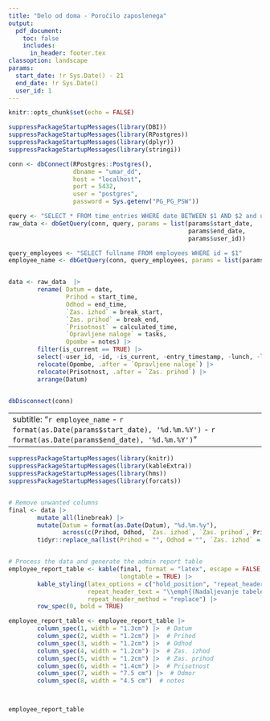 ```yaml
---
title: "Delo od doma - Poročilo zaposlenega"
output:
  pdf_document:
    toc: false
    includes:
      in_header: footer.tex
classoption: landscape
params:
  start_date: !r Sys.Date() - 21
  end_date: !r Sys.Date()
  user_id: 1
---
```


```r
knitr::opts_chunk$set(echo = FALSE)
```


```r
suppressPackageStartupMessages(library(DBI))
suppressPackageStartupMessages(library(RPostgres))
suppressPackageStartupMessages(library(dplyr))
suppressPackageStartupMessages(library(stringi))

conn <- dbConnect(RPostgres::Postgres(),
                  dbname = "umar_dd",
                  host = "localhost",
                  port = 5432,
                  user = "postgres",
                  password = Sys.getenv("PG_PG_PSW"))

query <- "SELECT * FROM time_entries WHERE date BETWEEN $1 AND $2 and user_id= $3"
raw_data <- dbGetQuery(conn, query, params = list(params$start_date, 
                                                  params$end_date,
                                                  params$user_id))

query_employees <- "SELECT fullname FROM employees WHERE id = $1"
employee_name <- dbGetQuery(conn, query_employees, params = list(params$user_id))


data <- raw_data  |> 
        rename( Datum = date,
                Prihod = start_time,
                Odhod = end_time,
                `Zas. izhod` = break_start,
                `Zas. prihod` = break_end,
                `Prisotnost` = calculated_time,
                `Opravljene naloge` = tasks,
                Opombe = notes) |> 
        filter(is_current == TRUE) |> 
        select(-user_id, -id, -is_current, -entry_timestamp, -lunch, -lunch_mins) |> 
        relocate(Opombe, .after = `Opravljene naloge`) |> 
        relocate(Prisotnost, .after = `Zas. prihod`) |> 
        arrange(Datum) 


dbDisconnect(conn)
```

---
subtitle: "`r employee_name` - `r format(as.Date(params$start_date), '%d.%m.%Y')` - `r format(as.Date(params$end_date), '%d.%m.%Y')`"
---

```r
suppressPackageStartupMessages(library(knitr))
suppressPackageStartupMessages(library(kableExtra))
suppressPackageStartupMessages(library(hms))
suppressPackageStartupMessages(library(forcats))


# Remove unwanted columns
final <- data |> 
        mutate_all(linebreak) |>  
        mutate(Datum = format(as.Date(Datum), "%d.%m.%y"),
               across(c(Prihod, Odhod, `Zas. izhod`, `Zas. prihod`, Prisotnost), ~format(as.POSIXct(., format="%H:%M:%S"), "%H:%M"))) |> 
        tidyr::replace_na(list(Prihod = "", Odhod = "", `Zas. izhod` = "", `Zas. prihod` = "", Prisotnost = "", `Odmor` = "", notes = ""))


# Process the data and generate the admin report table
employee_report_table <- kable(final, format = "latex", escape = FALSE, booktabs = TRUE, 
                               longtable = TRUE) |>
        kable_styling(latex_options = c("hold_position", "repeat_header", "striped"),
                      repeat_header_text = "\\emph{(Nadaljevanje tabele)}",
                      repeat_header_method = "replace") |> 
        row_spec(0, bold = TRUE)

employee_report_table <- employee_report_table |>
        column_spec(1, width = "1.3cm") |>  # Datum
        column_spec(2, width = "1.2cm") |>  # Prihod
        column_spec(3, width = "1.2cm") |>  # Odhod
        column_spec(4, width = "1.2cm") |>  # Zas. izhod
        column_spec(5, width = "1.2cm") |>  # Zas. prihod
        column_spec(6, width = "1.4cm") |>  # Prisotnost
        column_spec(7, width = "7.5 cm") |>  # Odmor
        column_spec(8, width = "4.5 cm")  # notes



employee_report_table

```